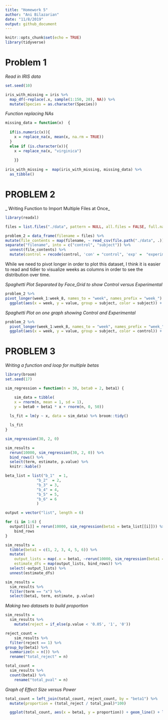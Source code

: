 ```yaml
---
title: "Homework 5"
author: "Ani Bilazarian"
date: "11/8/2019"
output: github_document
---
```


```r
knitr::opts_chunk$set(echo = TRUE)
library(tidyverse)
```


# Problem 1 

_Read in IRIS data_

```r
set.seed(10)

iris_with_missing = iris %>% 
  map_df(~replace(.x, sample(1:150, 20), NA)) %>%
  mutate(Species = as.character(Species))
```

_Function replacing NAs_

```r

missing_data = function(x)  {
  
  if(is.numeric(x)){
    x = replace_na(x, mean(x, na.rm = TRUE))
  } 
  else if (is.character(x)){
    x = replace_na(x, "virginica")
  
    }}
  
iris_with_missing =  map(iris_with_missing, missing_data) %>% 
  as_tibble()
```


# PROBLEM 2

_ Writing Function to Import Multiple Files at Once_ 


```r
library(readxl)

files = list.files("./data", pattern = NULL, all.files = FALSE, full.names = FALSE) 

problem_2 = data_frame(filename = files) %>% 
mutate(file_contents = map(filename, ~ read_csv(file.path("./data", .)))) %>% 
separate("filename", into = c("control", "subject")) %>% 
  unnest(file_contents) %>% 
  mutate(control = recode(control, 'con' = "control", 'exp' =  "experimental"))
```

While we need to pivot longer in order to plot this dataset, I think it is easier to read and tidier to visualize weeks as columns in order to see the distribution over time. 


_Spaghetti Plot Separated by Face_Grid to show Control versus Experimental_

```r
problem_2 %>% 
pivot_longer(week_1:week_8, names_to = "week", names_prefix = "week_") %>% 
  ggplot(aes(x = week, y = value, group = subject, color = subject)) + geom_path() + labs(title = "Distribution of Observations Across Weeks") + facet_grid(~control) + viridis::scale_color_viridis(discrete = TRUE) + theme(legend.position = "bottom")
```

_Spaghetti Plot on one graph showing Control and Experimental_

```r
problem_2 %>% 
  pivot_longer(week_1:week_8, names_to = "week", names_prefix = "week_") %>% 
  ggplot(aes(x = week, y = value, group = subject, color = control)) + geom_path() + labs(title = "Distribution of Observations Across Weeks") + viridis::scale_color_viridis(discrete = TRUE) + theme(legend.position = "bottom")

```


# PROBLEM 3 

_Writing a function and loop for multiple betas_

```r
library(broom)
set.seed(17)

sim_regression = function(n = 30, beta0 = 2, beta1) {

    sim_data = tibble(
    x = rnorm(n, mean = 1, sd = 1),
    y = beta0 + beta1 * x + rnorm(n, 0, 50))
  
  ls_fit = lm(y ~ x, data = sim_data) %>% broom::tidy()

  ls_fit
}

sim_regression(30, 2, 0)

sim_results = 
  rerun(10000, sim_regression(30, 2, 0)) %>% 
  bind_rows() %>% 
  select(term, estimate, p.value) %>% 
  knitr::kable()
```


```r
beta_list = list("b_1"  = 1, 
              "b_2"  = 2, 
              "b_3" = 3, 
              "b_4" = 4,
              "b_5" = 5,
              "b_6" = 6
              )

output = vector("list", length = 6)

for (i in 1:6) {
  output[[i]] = rerun(10000, sim_regression(beta1 = beta_list[[i]])) %>% 
    bind_rows
}

sim_results = 
  tibble(beta1 = c(1, 2, 3, 4, 5, 6)) %>% 
  mutate(
    output_lists = map(.x = beta1, ~rerun(10000, sim_regression(beta1 = .x))),
    estimate_dfs = map(output_lists, bind_rows)) %>% 
  select(-output_lists) %>% 
  unnest(estimate_dfs)

sim_results = 
  sim_results %>% 
  filter(term == "x") %>% 
  select(beta1, term, estimate, p.value)
```

_Making two datasets to build proportion_

```r
sim_results = 
  sim_results %>% 
    mutate(reject = if_else(p.value < '0.05', '1', '0')) 

reject_count = 
    sim_results %>% 
  filter(reject == 1) %>% 
group_by(beta1) %>% 
  summarize(n = n()) %>% 
  rename("total_reject" = n)

total_count = 
  sim_results %>% 
  count(beta1) %>% 
    rename("total_pval" = n)
```



_Graph of Effect Size versus Power_

```r
total_count = left_join(total_count, reject_count, by = "beta1") %>% 
  mutate(proportion = (total_reject / total_pval)*100) 

  ggplot(total_count, aes(x = beta1, y = proportion)) + geom_line() + labs(title = "Proportion of Times Null was Rejected", x = "true beta", y = "Power") + scale_x_continuous(breaks = c(0,1,2,3,4,5,6))
```






